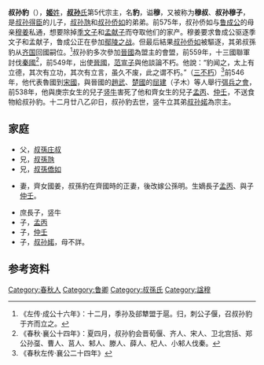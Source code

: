 {{模板:Infobox 先秦人物
|名稱=叔孫豹
|姓=[[姬姓|姬]]
|氏=[[叔孫氏|叔孫]]
|名=豹
|字=
|别名=穆叔、叔孫穆子
|别字=
|諡号=穆
|官位=[[魯國|魯國]][[司馬|司馬]]
|時代=春秋
|國家=魯國
|身份=卿
|出生=
|逝世=
|父=[[叔孫庄叔|叔孫庄叔]]
|子女=[[豎牛|豎牛]]、[[孟丙_(魯國)|孟丙]]、[[仲壬_(魯國)|仲壬]]、[[叔孫婼|叔孫婼]]
}}

'''叔孙豹'''（{{bd|？||前538年||catIdx=S}}），[[姬姓|'''姬'''姓]]，[[叔孙氏|'''叔孙'''氏]]第5代宗主，名'''豹'''，谥'''穆'''，又被称为'''穆叔'''、'''叔孙穆子'''，是[[叔孙得臣|叔孙得臣]]的儿子，[[叔孙虺|叔孙虺]]和[[叔孙侨如|叔孙侨如]]的弟弟。前575年，叔孙侨如与[[鲁成公|鲁成公]]的母亲[[穆姜|穆姜]]私通，想要除掉[[季文子|季文子]]和[[孟献子|孟献子]]而夺取他们的家产。穆姜要求鲁成公驱逐季文子和孟献子，鲁成公正在參加[[鄢陵之战|鄢陵之战]]。但最后結果[[叔孙侨如|叔孙侨如]]被驅逐，其弟叔孫豹从[[齐国|齐国]]回國嗣位。<ref>《左传·成公十六年》：十二月，季孙及郤犨盟于扈。归，刺公子偃，召叔孙豹于齐而立之。</ref>叔孙豹多次參加[[晉國|晉國]]為盟主的會盟，前559年，十三國聯軍討伐[[秦國|秦國]]<ref>《春秋·襄公十四年》：夏四月，叔孙豹会晋荀偃、齐人、宋人、卫北宫括、郑公孙虿、曹人、莒人、邾人、滕人、薛人、杞人、小邾人伐秦。</ref>，前549年，出使[[晉國|晉國]]，[[范宣子|范宣子]]與他談論不朽。他說：“豹闻之，太上有立德，其次有立功，其次有立言，虽久不废，此之谓不朽。”（[[三不朽|三不朽]]）<ref>《春秋左传·襄公二十四年》</ref>前546年，他代表魯國到[[宋國|宋國]]，與晉國的[[趙武|趙武]]、[[楚國|楚國]]的[[屈建|屈建]]（子木）等人舉行[[弭兵之會|弭兵之會]]，前538年，他與庚宗女生的兒子[[竖牛|竖牛]]害死了他和齊女生的兒子[[孟丙_(魯國)|孟丙]]、[[仲壬_(魯國)|仲壬]]，不送食物給叔孙豹。十二月廿八乙卯日，叔孙豹去世，竖牛立其弟[[叔孙婼|叔孙婼]]為宗主。

==家庭==
*父，[[叔孫庄叔|叔孫庄叔]]
*兄，[[叔孫虺|叔孫虺]]
*兄，[[叔孫僑如|叔孫僑如]]

*妻，齊女國姜，叔孫豹在齊國時的正妻，後改嫁公孫明。生嫡長子[[孟丙|孟丙]]、與子[[仲壬|仲壬]]。

*庶長子，竖牛
*子，[[孟丙|孟丙]]
*子，[[仲壬_(魯國)|仲壬]]
*子，[[叔孙婼|叔孙婼]]，母不詳。

== 参考资料 ==
{{reflist}}
{{start box}}
{{s-before|兄[[叔孙宣伯|叔孙宣伯]]叔孙侨如}}
{{s-title|[[魯國|魯國]][[叔孙氏|叔孙氏]]宗主|前575年—前538年}}
{{s-after|子[[叔孙昭子|叔孙昭子]]叔孙婼}}
{{end box}}
{{三桓}}
[[Category:春秋人|Category:春秋人]]
[[Category:鲁卿|Category:鲁卿]]
[[Category:叔孫氏|Category:叔孫氏]]
[[Category:諡穆|Category:諡穆]]